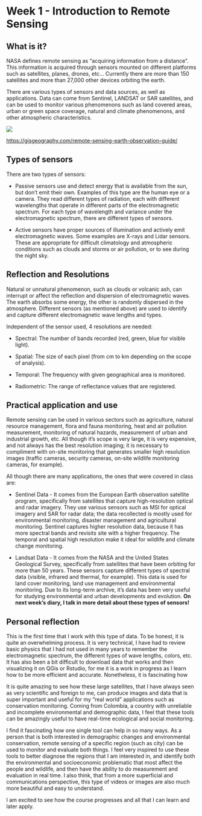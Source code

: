 # Week 1 - Introduction to Remote Sensing

## **What is it?**

NASA defines remote sensing as "acquiring information from a distance". This information is acquired through sensors mounted on different platforms such as satellites, planes, drones, etc... Currently there are more than 150 satellites and more than 27,000 other devices orbiting the earth.

There are various types of sensors and data sources, as well as applications. Data can come from Sentinel, LANDSAT or SAR satellites, and can be used to monitor various phenomenons such as land covered areas, urban or green space coverage, natural and climate phenomenons, and other atmospheric characteristics.

![](.quarto/remote%20sensing.jpg)

<https://gisgeography.com/remote-sensing-earth-observation-guide/>

## Types of sensors

There are two types of sensors:

-   Passive sensors use and detect energy that is available from the sun, but don't emit their own. Examples of this type are the human eye or a camera. They read different types of radiation, each with different wavelengths that operate in different parts of the electromagnetic spectrum. For each type of wavelength and variance under the electromagnetic spectrum, there are different types of sensors.

-   Active sensors have proper sources of illumination and actively emit electromagnetic waves. Some examples are X-rays and Lidar sensors. These are appropriate for difficult climatology and atmospheric conditions such as clouds and storms or air pollution, or to see during the night sky.

## Reflection and Resolutions

Natural or unnatural phenomenon, such as clouds or volcanic ash, can interrupt or affect the reflection and dispersion of electromagnetic waves. The earth absorbs some energy, the other is randomly dispersed in the atmosphere. Different sensors (as mentioned above) are used to identify and capture different electromagnetic wave lengths and types.

Independent of the sensor used, 4 resolutions are needed:

-   Spectral: The number of bands recorded (red, green, blue for visible light).

-   Spatial: The size of each pixel (from cm to km depending on the scope of analysis).

-   Temporal: The frequency with given geographical area is monitored.

-   Radiometric: The range of reflectance values that are registered.

## Practical application and use

Remote sensing can be used in various sectors such as agriculture, natural resource management, flora and fauna monitoring, heat and air pollution measurement, monitoring of natural hazards, measurement of urban and industrial growth, etc. All though it's scope is very large, it is very expensive, and not always has the best resolution imaging; it is necessary to compliment with on-site monitoring that generates smaller high resolution images (traffic cameras, security cameras, on-site wildlife monitoring cameras, for example).

All though there are many applications, the ones that were covered in class are:

-   Sentinel Data - It comes from the European Earth observation satellite program, specifically from satellites that capture high-resolution optical and radar imagery. They use various sensors such as MSI for optical imagery and SAR for radar data; the data recollected is mostly used for environmental monitoring, disaster management and agricultural monitoring. Sentinel captures higher resolution data, because it has more spectral bands and revisits site with a higher frequency. The temporal and spatial high resolution make it ideal for wildlife and climate change monitoring.

-   Landsat Data - It comes from the NASA and the United States Geological Survey, specifically from satellites that have been orbiting for more than 50 years. These sensors capture different types of spectral data (visible, infrared and thermal, for example). This data is used for land cover monitoring, land use management and environmental monitoring. Due to its long-term archive, it's data has been very useful for studying environmental and urban developments and evolution. **On next week's diary, I talk in more detail about these types of sensors!**

## Personal reflection

This is the first time that I work with this type of data. To be honest, it is quite an overwhelming process. It is very technical, I have had to review basic physics that I had not used in many years to remember the electromagnetic spectrum, the different types of wave lengths, colors, etc. It has also been a bit difficult to download data that works and then visualizing it on QGis or Rstudio, for me it is a work in progress as I learn how to be more efficient and accurate. Nonetheless, it is fascinating how

It is quite amazing to see how these large satellites, that I have always seen as very scientific and foreign to me, can produce images and data that is super important and useful for my "real world" applications such as conservation monitoring. Coming from Colombia, a country with unreliable and incomplete environmental and demographic data, I feel that these tools can be amazingly useful to have real-time ecological and social monitoring.

I find it fascinating how one single tool can help in so many ways. As a person that is both interested in demographic changes and environmental conservation, remote sensing of a specific region (such as city) can be used to monitor and evaluate both things. I feel very inspired to use these tools to better diagnose the regions that I am interested in, and identify both the environmental and socioeconomic problematic that most affect the people and wildlife, and then have the ability to do measurement and evaluation in real time. I also think, that from a more superficial and communications perspective, this type of videos or images are also much more beautiful and easy to understand.

I am excited to see how the course progresses and all that I can learn and later apply.
